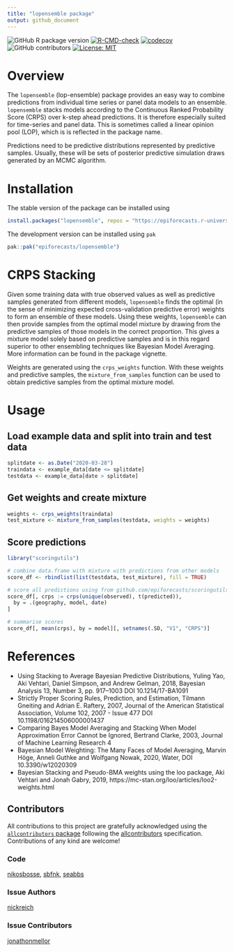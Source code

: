 ```yaml
---
title: "lopensemble package"
output: github_document
---
```


<!-- badges: start -->
![GitHub R package version](https://img.shields.io/github/r-package/v/epiforecasts/lopensemble)
[![R-CMD-check](https://github.com/epiforecasts/lopensemble/actions/workflows/R-CMD-check.yaml/badge.svg)](https://github.com/epiforecasts/lopensemble/actions/workflows/R-CMD-check.yaml)
[![codecov](https://codecov.io/github/epiforecasts/lopensemble/branch/main/graph/badge.svg?token=rYeyG3kFIa)](https://codecov.io/github/epiforecasts/lopensemble)
![GitHub contributors](https://img.shields.io/github/contributors/epiforecasts/lopensemble)
 [![License: MIT](https://img.shields.io/badge/License-MIT-yellow.svg)](https://opensource.org/licenses/MIT)
<!-- badges: end -->

# Overview
The `lopensemble` (lop-ensemble) package provides an easy way to combine predictions
from individual time series or panel data models to an 
ensemble. `lopensemble` stacks models according to the Continuous Ranked Probability 
Score (CRPS) over k-step ahead predictions. It is therefore especially
suited for time-series and panel data. This is sometimes called a linear opinion pool (LOP), which is is reflected in the package name. 

Predictions need to be predictive distributions represented by predictive samples.
Usually, these will be sets of posterior predictive simulation draws generated by an MCMC algorithm.

# Installation


The stable version of the package can be installed using
```r
install.packages("lopensemble", repos = "https://epiforecasts.r-universe.dev/")
```

The development version can be installed using `pak`
```r
pak::pak("epiforecasts/lopensemble")
```

# CRPS Stacking 
Given some training data with true observed values as well as predictive samples
generated from different models, `lopensemble` finds the optimal (in the sense of 
minimizing expected cross-validation predictive error) weights to form an
ensemble of these models. Using these weights, `lopensemble` can then provide
samples from the optimal model mixture by drawing from the predictive samples
of those models in the correct proportion. This gives a mixture model
solely based on predictive samples and is in this regard superior to other
ensembling techniques like Bayesian Model Averaging. More information 
can be found in the package vignette. 

Weights are generated using the `crps_weights` function. With these weights 
and predictive samples, the `mixture_from_samples` function can be used to obtain 
predictive samples from the optimal mixture model.

# Usage
## Load example data and split into train and test data
``` r
splitdate <- as.Date("2020-03-28")
traindata <- example_data[date <= splitdate]
testdata <- example_data[date > splitdate]
```


## Get weights and create mixture 
``` r
weights <- crps_weights(traindata)
test_mixture <- mixture_from_samples(testdata, weights = weights)
```

## Score predictions
``` r
library("scoringutils")

# combine data.frame with mixture with predictions from other models
score_df <- rbindlist(list(testdata, test_mixture), fill = TRUE)

# score all predictions using from github.com/epiforecasts/scoringutils
score_df[, crps := crps(unique(observed), t(predicted)),
  by = .(geography, model, date)
]

# summarise scores
score_df[, mean(crps), by = model][, setnames(.SD, "V1", "CRPS")]
```

# References
- Using Stacking to Average Bayesian Predictive Distributions, Yuling Yao, Aki Vehtari, Daniel Simpson, and Andrew Gelman, 2018, Bayesian Analysis 13, Number 3, pp. 917–1003 DOI 10.1214/17-BA1091
- Strictly Proper Scoring Rules, Prediction, and Estimation, 
Tilmann Gneiting and Adrian E. Raftery, 2007, Journal of the American
Statistical Association, Volume 102, 2007 - Issue 477 DOI 10.1198/016214506000001437
- Comparing Bayes Model Averaging and Stacking When Model Approximation Error Cannot be Ignored, 
Bertrand Clarke, 2003, Journal of Machine Learning Research 4
- Bayesian Model Weighting: The Many Faces of Model Averaging, 
Marvin Höge, Anneli Guthke and Wolfgang Nowak, 2020, Water, DOI 10.3390/w12020309
- Bayesian Stacking and Pseudo-BMA weights using the loo package, 
Aki Vehtari and Jonah Gabry, 2019, https://mc-stan.org/loo/articles/loo2-weights.html


Contributors
---





<!-- ALL-CONTRIBUTORS-LIST:START - Do not remove or modify this section -->
<!-- prettier-ignore-start -->
<!-- markdownlint-disable -->

All contributions to this project are gratefully acknowledged using the [`allcontributors` package](https://github.com/ropensci/allcontributors) following the [allcontributors](https://allcontributors.org) specification. Contributions of any kind are welcome!

### Code


<a href="https://github.com/epiforecasts/lopensemble/commits?author=nikosbosse">nikosbosse</a>, 
<a href="https://github.com/epiforecasts/lopensemble/commits?author=sbfnk">sbfnk</a>, 
<a href="https://github.com/epiforecasts/lopensemble/commits?author=seabbs">seabbs</a>



### Issue Authors


<a href="https://github.com/epiforecasts/lopensemble/issues?q=is%3Aissue+author%3Anickreich">nickreich</a>



### Issue Contributors


<a href="https://github.com/epiforecasts/lopensemble/issues?q=is%3Aissue+commenter%3Ajonathonmellor">jonathonmellor</a>


<!-- markdownlint-enable -->
<!-- prettier-ignore-end -->
<!-- ALL-CONTRIBUTORS-LIST:END -->





